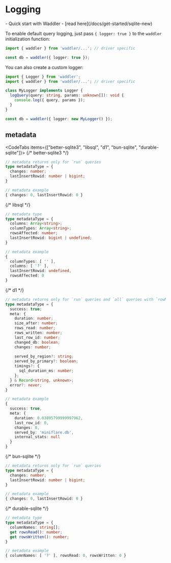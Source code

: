 
# Logging

<Prerequisites>
- Quick start with Waddler - [read here](/docs/get-started/sqlite-new)
</Prerequisites>

To enable default query logging, just pass `{ logger: true }` to the `waddler` initialization function:
```typescript copy
import { waddler } from 'waddler/...'; // driver specific

const db = waddler({ logger: true });
```

You can also create a custom logger:
```typescript copy
import { Logger } from 'waddler';
import { waddler } from 'waddler/...'; // driver specific

class MyLogger implements Logger {
  logQuery(query: string, params: unknown[]): void {
    console.log({ query, params });
  }
}

const db = waddler({ logger: new MyLogger() });
```

## metadata
<CodeTabs items={["better-sqlite3", "libsql", "d1", "bun-sqlite", "durable-sqlite"]}>
{/* better-sqlite3 */}
```ts
// metadata returns only for `run` queries
type metadataType = {
  changes: number;
  lastInsertRowid: number | bigint;
}

// metadata example
{ changes: 0, lastInsertRowid: 0 }
```

{/* libsql */}
```ts
// metadata type
type metadataType = {
  columns: Array<string>;
  columnTypes: Array<string>;
  rowsAffected: number;
  lastInsertRowid: bigint | undefined;
}

// metadata example
{
  columnTypes: [ '' ],
  columns: [ '?' ],
  lastInsertRowid: undefined,
  rowsAffected: 0
}
```

{/* d1 */}
```ts
// metadata returns only for `run` queries and `all` queries with `rowMode` equal to `object`
type metadataType = {
  success: true;
  meta: {
    duration: number;
    size_after: number;
    rows_read: number;
    rows_written: number;
    last_row_id: number;
    changed_db: boolean;
    changes: number;
   
    served_by_region?: string;
    served_by_primary?: boolean;
    timings?: {
      sql_duration_ms: number;
    };
  } & Record<string, unknown>;
  error?: never;
}

// metadata example
{
  success: true,
  meta: {
    duration: 0.03895799999997962,
    last_row_id: 0,
    changes: 0,
    served_by: 'miniflare.db',
    internal_stats: null
  }
}
```

{/* bun-sqlite */}
```ts
// metadata returns only for `run` queries
type metadataType = {
  changes: number;
  lastInsertRowid: number | bigint;
}

// metadata example
{ changes: 0, lastInsertRowid: 0 }
```

{/* durable-sqlite */}
```ts
// metadata type
type metadataType = {
  columnNames: string[];
  get rowsRead(): number;
  get rowsWritten(): number;
}

// metadata example
{ columnNames: [ '?' ], rowsRead: 0, rowsWritten: 0 }
```
</CodeTabs>